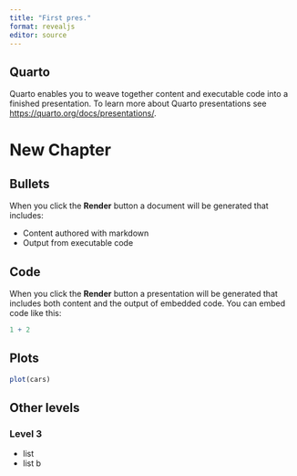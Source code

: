 ```yaml
---
title: "First pres."
format: revealjs
editor: source
---
```


## Quarto

Quarto enables you to weave together content and executable code into a finished presentation. To learn more about Quarto presentations see <https://quarto.org/docs/presentations/>.

# New Chapter

## Bullets

When you click the **Render** button a document will be generated that includes:

-   Content authored with markdown
-   Output from executable code

## Code

When you click the **Render** button a presentation will be generated that includes both content and the output of embedded code. You can embed code like this:

```r
1 + 2
```

## Plots

```r
plot(cars)
```

## Other levels

### Level 3

- list
- list b
